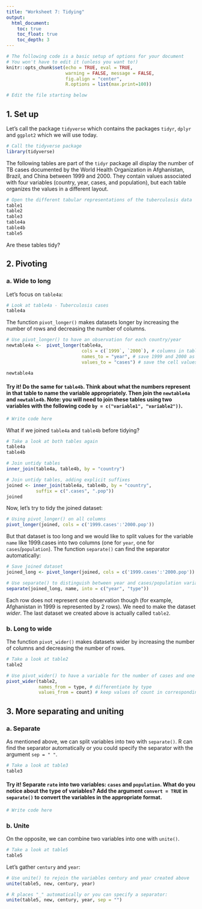 ```yaml
---
title: "Worksheet 7: Tidying"
output: 
  html_document:
    toc: true
    toc_float: true
    toc_depth: 3
---
```


```r
# The following code is a basic setup of options for your document
# You won't have to edit it (unless you want to!)
knitr::opts_chunk$set(echo = TRUE, eval = TRUE,  
                      warning = FALSE, message = FALSE, 
                      fig.align = "center",
                      R.options = list(max.print=100))

# Edit the file starting below
```

## 1. Set up

Let's call the package `tidyverse` which contains the packages `tidyr`, `dplyr` and `ggplot2` which we will use today.

```r
# Call the tidyverse package
library(tidyverse)
```

The following tables are part of the `tidyr` package all display the number of TB cases documented by the World Health Organization in Afghanistan, Brazil, and China between 1999 and 2000. They contain values associated with four variables (country, year, cases, and population), but each table organizes the values in a different layout.

```r
# Open the different tabular representations of the tuberculosis data
table1
table2
table3
table4a
table4b
table5
```

Are these tables tidy?

## 2. Pivoting

### a. Wide to long

Let's focus on `table4a`:

```r
# Look at table4a - Tuberculosis cases
table4a
```

The function `pivot_longer()` makes datasets longer by increasing the number of rows and decreasing the number of columns.

```r
# Use pivot_longer() to have an observation for each country/year
newtable4a <-  pivot_longer(table4a,
                            cols = c(`1999`, `2000`), # columns in table4a to put as rows
                            names_to = "year", # save 1999 and 2000 as a variable year
                            values_to = "cases") # save the cell values as a variable cases

newtable4a
```

#### **Try it! Do the same for `table4b`. Think about what the numbers represent in that table to name the variable appropriately. Then join the `newtable4a` and `newtable4b`. Note: you will need to join these tables using two variables with the following code `by = c("variable1", "variable2"))`.**

```r
# Write code here
```

What if we joined `table4a` and `table4b` before tidying?

```r
# Take a look at both tables again
table4a
table4b
```

```r
# Join untidy tables
inner_join(table4a, table4b, by = "country")

# Join untidy tables, adding explicit suffixes
joined <- inner_join(table4a, table4b, by = "country", 
           suffix = c(".cases", ".pop"))
joined
```

Now, let's try to tidy the joined dataset:

```r
# Using pivot_longer() on all columns
pivot_longer(joined, cols = c('1999.cases':'2000.pop'))
```

But that dataset is too long and we would like to split values for the variable `name` like 1999.cases into two columns (one for `year`, one for `cases`/`population`). The function `separate()` can find the separator automatically:

```r
# Save joined dataset
joined_long <- pivot_longer(joined, cols = c('1999.cases':'2000.pop'))

# Use separate() to distinguish between year and cases/population variables
separate(joined_long, name, into = c("year", "type"))
```

Each row does not represent one observation though (for example, Afghanistan in 1999 is represented by 2 rows). We need to make the dataset *wider*. The last dataset we created above is actually called `table2`.

### b. Long to wide

The function `pivot_wider()` makes datasets wider by increasing the number of columns and decreasing the number of rows.

```r
# Take a look at table2
table2
```

```r
# Use pivot_wider() to have a variable for the number of cases and one for population
pivot_wider(table2, 
            names_from = type, # differentiate by type
            values_from = count) # keep values of count in corresponding variable
```

## 3. More separating and uniting

### a. Separate

As mentioned above, we can split variables into two with `separate()`. R can find the separator automatically or you could specify the separator with the argument `sep = " "`.

```r
# Take a look at table3
table3
```

#### **Try it! Separate `rate` into two variables: `cases` and `population`. What do you notice about the type of variables? Add the argument `convert = TRUE` in `separate()` to convert the variables in the appropriate format.**

```r
# Write code here
```

### b. Unite

On the opposite, we can combine two variables into one with `unite()`.

```r
# Take a look at table5
table5
```

Let's gather `century` and `year`:

```r
# Use unite() to rejoin the variables century and year created above
unite(table5, new, century, year)

# R places "_" automatically or you can specify a separator:
unite(table5, new, century, year, sep = "")
```
